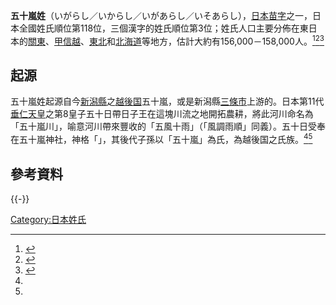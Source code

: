{{主條目消歧義|關於其他用法，請見[[五十嵐|五十嵐]]}}

'''五十嵐姓'''（いがらし／いからし／いがあらし／いそあらし），[[日本|日本]][[苗字|苗字]]之一，日本全國姓氏順位第118位，三個漢字的姓氏順位第3位；姓氏人口主要分佈在東日本的[[關東地方|關東]]、[[甲信越|甲信越]]、[[東北地方|東北]]和[[北海道|北海道]]等地方，估計大約有156,000－158,000人。<ref name=my>{{cite web|script-title=ja:【名字】五十嵐|url=https://myoji-yurai.net/sp/searchResult.htm?myojiKanji=%E4%BA%94%E5%8D%81%E5%B5%90|publisher={{lang|ja|名字由来net}}|access-date=2020-08-17|archive-date=2021-11-22|archive-url=https://web.archive.org/web/20211122190709/https://myoji-yurai.net/sp/searchResult.htm?myojiKanji=%E4%BA%94%E5%8D%81%E5%B5%90|dead-url=no}}</ref><ref name=kn>{{cite web|script-title=ja:全国の五十嵐姓の宗家|url=http://kakeizu-niigata.com/custom29.html|publisher={{lang|ja|家系図作成新潟}}|access-date=2020-08-17|archive-date=2021-01-18|archive-url=https://web.archive.org/web/20210118063119/http://kakeizu-niigata.com/custom29.html|dead-url=no}}</ref><ref>{{cite web|script-title=ja:五十嵐姓 人口|url=https://name.sijisuru.com/Area/map/%E4%BA%94%E5%8D%81%E5%B5%90|publisher=Sijisuru.com}}</ref>

== 起源 ==
五十嵐姓起源自今[[新潟縣|新潟縣]]之[[越後国|越後国]]{{tsl|ja|蒲原郡}}五十嵐，或是新潟縣[[三條市|三條市]]{{tsl|ja|下田村 (新潟県)|下田村 (新潟縣)|下田村}}{{tsl|ja|五十嵐川}}上游的{{tsl|ja|五十嵐神社}}。日本第11代[[垂仁天皇|垂仁天皇]]之第8皇子五十日帶日子王在這塊川流之地開拓農耕，將此河川命名為「五十嵐川」，喻意河川帶來豐收的「五風十雨」（「風調雨順」同義）。五十日受奉在五十嵐神社，神格「{{tsl|ja|五十日足彦命}}」，其後代子孫以「五十嵐」為氏，為越後国之氏族。<ref name=my /><ref name=kn />

== 參考資料 ==
{{reflist}}
{{-}}
{{Japan-stub}}

[[Category:日本姓氏|Category:日本姓氏]]